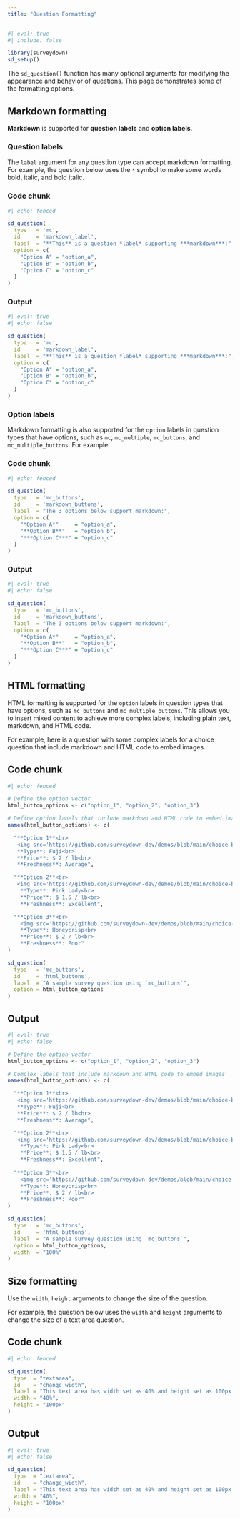 ```yaml
---
title: "Question Formatting"
---
```


```r
#| eval: true
#| include: false

library(surveydown)
sd_setup()
```

The `sd_question()` function has many optional arguments for modifying the appearance and behavior of questions. This page demonstrates some of the formatting options.

## Markdown formatting

**Markdown** is supported for **question labels** and **option labels**.

### Question labels

The `label` argument for any question type can accept markdown formatting. For example, the question below uses the `*` symbol to make some words bold, italic, and bold italic.

::: {.panel-tabset}

### Code chunk

```r
#| echo: fenced

sd_question(
  type   = 'mc',
  id     = 'markdown_label',
  label  = "**This** is a question *label* supporting ***markdown***:",
  option = c(
    "Option A" = "option_a",
    "Option B" = "option_b",
    "Option C" = "option_c"
  )
)
```

### Output

```r
#| eval: true
#| echo: false

sd_question(
  type   = 'mc',
  id     = 'markdown_label',
  label  = "**This** is a question *label* supporting ***markdown***:",
  option = c(
    "Option A" = "option_a",
    "Option B" = "option_b",
    "Option C" = "option_c"
  )
)
```

:::

### Option labels

Markdown formatting is also supported for the `option` labels in question types that have options, such as `mc`, `mc_multiple`, `mc_buttons`, and `mc_multiple_buttons`. For example:

::: {.panel-tabset}

### Code chunk

```r
#| echo: fenced

sd_question(
  type   = 'mc_buttons',
  id     = 'markdown_buttons',
  label  = "The 3 options below support markdown:",
  option = c(
    "*Option A*"     = "option_a",
    "**Option B**"   = "option_b",
    "***Option C***" = "option_c"
  )
)
```

### Output

```r
#| eval: true
#| echo: false

sd_question(
  type   = 'mc_buttons',
  id     = 'markdown_buttons',
  label  = "The 3 options below support markdown:",
  option = c(
    "*Option A*"     = "option_a",
    "**Option B**"   = "option_b",
    "***Option C***" = "option_c"
  )
)
```

:::

## HTML formatting

HTML formatting is supported for the `option` labels in question types that have options, such as `mc_buttons` and `mc_multiple_buttons`. This allows you to insert mixed content to achieve more complex labels, including plain text, markdown, and HTML code.

For example, here is a question with some complex labels for a choice question that include markdown and HTML code to embed images.

::: {.panel-tabset}

## Code chunk

```r
#| echo: fenced

# Define the option vector
html_button_options <- c("option_1", "option_2", "option_3")

# Define option labels that include markdown and HTML code to embed images
names(html_button_options) <- c(

  "**Option 1**<br>
   <img src='https://github.com/surveydown-dev/demos/blob/main/choice-based-conjoint/images/fuji.jpg?raw=true' width=100><br>
   **Type**: Fuji<br>
   **Price**: $ 2 / lb<br>
   **Freshness**: Average",

  "**Option 2**<br>
   <img src='https://github.com/surveydown-dev/demos/blob/main/choice-based-conjoint/images/pinkLady.jpg?raw=true' width=100><br>
    **Type**: Pink Lady<br>
    **Price**: $ 1.5 / lb<br>
    **Freshness**: Excellent",

  "**Option 3**<br>
    <img src='https://github.com/surveydown-dev/demos/blob/main/choice-based-conjoint/images/honeycrisp.jpg?raw=true' width=100><br>
    **Type**: Honeycrisp<br>
    **Price**: $ 2 / lb<br>
    **Freshness**: Poor"
)

sd_question(
  type   = 'mc_buttons',
  id     = 'html_buttons',
  label  = "A sample survey question using `mc_buttons`",
  option = html_button_options
)
```

## Output

```r
#| eval: true
#| echo: false

# Define the option vector
html_button_options <- c("option_1", "option_2", "option_3")

# Complex labels that include markdown and HTML code to embed images
names(html_button_options) <- c(

  "**Option 1**<br>
   <img src='https://github.com/surveydown-dev/demos/blob/main/choice-based-conjoint/images/fuji.jpg?raw=true' width=100><br>
   **Type**: Fuji<br>
   **Price**: $ 2 / lb<br>
   **Freshness**: Average",

  "**Option 2**<br>
   <img src='https://github.com/surveydown-dev/demos/blob/main/choice-based-conjoint/images/pinkLady.jpg?raw=true' width=100><br>
    **Type**: Pink Lady<br>
    **Price**: $ 1.5 / lb<br>
    **Freshness**: Excellent",
    
  "**Option 3**<br>
    <img src='https://github.com/surveydown-dev/demos/blob/main/choice-based-conjoint/images/honeycrisp.jpg?raw=true' width=100><br>
    **Type**: Honeycrisp<br>
    **Price**: $ 2 / lb<br>
    **Freshness**: Poor"
)

sd_question(
  type   = 'mc_buttons',
  id     = 'html_buttons',
  label  = "A sample survey question using `mc_buttons`",
  option = html_button_options,
  width  = "100%"
)
```

:::

## Size formatting

Use the `width`, `height` arguments to change the size of the question.

For example, the question below uses the `width` and `height` arguments to change the size of a text area question.

::: {.panel-tabset}

## Code chunk

```r
#| echo: fenced

sd_question(
  type  = "textarea",
  id    = "change_width",
  label = "This text area has width set as 40% and height set as 100px:",
  width = "40%", 
  height = "100px"
)
```

## Output

```r
#| eval: true
#| echo: false

sd_question(
  type  = "textarea",
  id    = "change_width",
  label = "This text area has width set as 40% and height set as 100px:",
  width = "40%", 
  height = "100px"
)
```

:::
